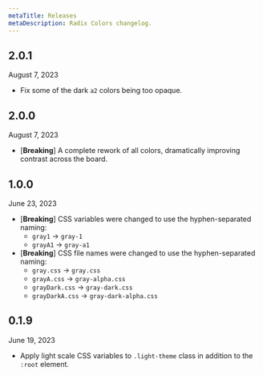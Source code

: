 ```yaml
---
metaTitle: Releases
metaDescription: Radix Colors changelog.
---
```


## 2.0.1

<Note>August 7, 2023</Note>

- Fix some of the dark `a2` colors being too opaque.

## 2.0.0

<Note>August 7, 2023</Note>

- [**Breaking**] A complete rework of all colors, dramatically improving contrast across the board.

## 1.0.0

<Note>June 23, 2023</Note>

- [**Breaking**] CSS variables were changed to use the hyphen-separated naming:
  - `gray1` → `gray-1`
  - `grayA1` → `gray-a1`
- [**Breaking**] CSS file names were changed to use the hyphen-separated naming:
  - `gray.css` → `gray.css`
  - `grayA.css` → `gray-alpha.css`
  - `grayDark.css` → `gray-dark.css`
  - `grayDarkA.css` → `gray-dark-alpha.css`

## 0.1.9

<Note>June 19, 2023</Note>

- Apply light scale CSS variables to `.light-theme` class in addition to
  the `:root` element.
